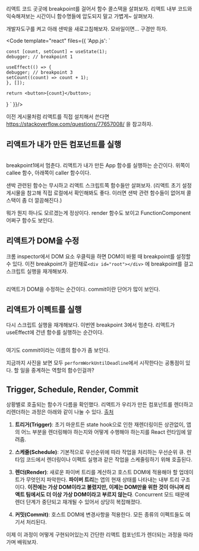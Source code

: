 

리액트 코드 곳곳에 breakpoint를 걸어서 함수 콜스택을 살펴보자. 리액트 내부 코드와 익숙해져보는 시간이니 함수명들에 압도되지 말고 가볍게~ 살펴보자.

개발자도구를 켜고 아래 샌박을 새로고침해보자. 모바일이면... 구경만 하자.

<Code template="react" files={{
    'App.js': `

    const [count, setCount] = useState(1);
    debugger; // breakpoint 1

    useEffect(() => {
    debugger; // breakpoint 3
    setCount((count) => count + 1);
    }, []);

    return <button>{count}</button>;
}
`
}}/>

이전 게시물처럼 리액트를 직접 설치해서 쓴다면 https://stackoverflow.com/questions/77657008/ 을 참고하자. 

## 리액트가 내가 만든 컴포넌트를 실행

<Image src={renderStack} alt="" className="object-contain max-w-[256px]"/>

breakpoint1에서 멈춘다. 리액트가 내가 만든 App 함수를 실행하는 순간이다. 위쪽이 callee 함수, 아래쪽이 caller 함수이다.

샌박 관련된 함수는 무시하고 리액트 스크립트쪽 함수들만 살펴보자. (<Link locale="ko" href="/react/setup">리액트 초기 설정</Link> 게시물을 참고해 직접 로컬에서 확인해봐도 좋다. 이러면 샌박 관련 함수들이 없어져 콜스택이 좀 더 깔끔해진다.)

뭐가 뭔지 하나도 모르겠는게 정상이다. render 함수도 보이고 FunctionComponent 어쩌구 함수도 보인다.

## 리액트가 DOM을 수정

크롬 inspector에서 DOM 요소 우클릭을 하면 DOM이 바뀔 때 breakpoint를 설정할 수 있다. 이전 breakpoint가 걸린채로`<div id="root"></div>` 에 breakpoint를 걸고 스크립트 실행을 재개해보자. 

<Image src={domStack} alt=""  className="object-contain max-w-[256px]" />

리액트가 DOM을 수정하는 순간이다. commit이란 단어가 많이 보인다. 

## 리액트가 이펙트를 실행

다시 스크립트 실행을 재개해보다. 이번엔 breakpoint 3에서 멈춘다. 리액트가 useEffect에 건넨 함수를 실행하는 순간이다.

<Image src={effectStack} alt="" className="object-contain max-w-[256px]" />

여기도 commit이라는 이름의 함수가 좀 보인다. 

지금까지 사진을 보면 모두 `performWorkUntilDeadline`에서 시작한다는 공통점이 있다. 할 일을 중계하는 역할의 함수인걸까?

## Trigger, Schedule, Render, Commit

상황별로 호출되는 함수가 다름을 확인했다. 리액트가 우리가 만든 컴포넌트를 렌더하고 리렌더하는 과정은 아래와 같이 나눌 수 있다. [출처](https://jser.dev/2023-07-11-overall-of-react-internals)

1. **트리거(Trigger)**: 초기 마운트든 state hook으로 인한 재렌더링이든 상관없이, 앱의 어느 부분을 렌더링해야 하는지와 어떻게 수행해야 하는지를 React 런타임에 알려줌.

2. **스케줄(Schedule)**: 기본적으로 우선순위에 따라 작업을 처리하는 우선순위 큐. 런타임 코드에서 렌더링이나 이펙트 실행과 같은 작업을 스케줄링하기 위해 호출된다. 

3. **렌더(Render)**: 새로운 파이버 트리를 계산하고 호스트 DOM에 적용해야 할 업데이트가 무엇인지 파악한다. **파이버 트리**는 앱의 현재 상태를 나타내는 내부 트리 구조이다. **이전에는 가상 DOM이라고 불렸지만, 이제는 DOM만을 위한 것이 아니며 리액트 팀에서도 더 이상 가상 DOM이라고 부르지 않는다**.
Concurrent 모드 때문에 렌더 단계가 중단되고 재개될 수 있어서 상당히 복잡해졌다.

4. **커밋(Commit)**: 호스트 DOM에 변경사항을 적용한다. 모든 종류의 이펙트들도 여기서 처리된다.

이제 이 과정이 어떻게 구현되어있는지 간단한 리액트 컴포넌트가 렌더되는 과정을 따라가며 배워보자.
